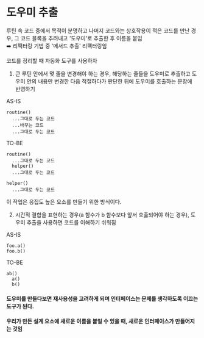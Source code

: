 # 도우미 추출

루틴 속 코드 중에서 목적이 분명하고 나머지 코드와는 상호작용이 적은 코드를 만난 경우, 그 코드 블록을 추려내고 '도우미'로 추출한 후 이름을 붙임  
➡️ 리팩터링 기법 중 '메서드 추출' 리팩터링임

코드를 정리할 때 자동화 도구를 사용하자

1. 큰 루틴 안에서 몇 줄을 변경해야 하는 경우, 해당하는 줄들을 도우미로 추출하고 도우미 안의 내용만 변경한 다음 적절하다가 판단한 뒤에 도우미를 호출하는 문장에 반영하기

AS-IS

```
routine()
  ...그대로 두는 코드
  ...바꾸는 코드
  ...그대로 두는 코드
```

TO-BE

```
routine()
  ...그대로 두는 코드
  helper()
  ...그대로 두는 코드

helper()
  ...그대로 두는 코드
```

이 작업은 응집도 높은 요소를 만들기 위한 방식이다.

2. 시간적 결합을 표현하는 경우(a 함수가 b 함수보다 앞서 호춣되어야 하는 경우), 도우미 추출을 사용하면 코드를 이해하기 쉬워짐

AS-IS

```
foo.a()
foo.b()
```

TO-BE

```
ab()
  a()
  b()
```

#### 도우미를 만들다보면 재사용성을 고려하게 되며 인터페이스는 문제를 생각하도록 이끄는 도구가 된다.

#### 우리가 만든 설계 요소에 새로운 이름을 붙일 수 있을 때, 새로운 인터페이스가 만들어지는 것임
